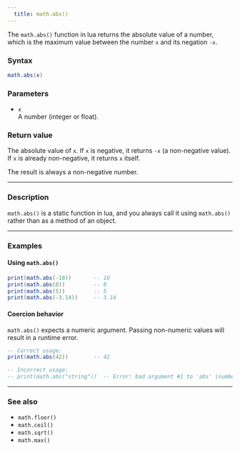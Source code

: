 ```yaml
---
  title: math.abs() 
---
```


The `math.abs()` function in lua returns the absolute value of a number, which is the maximum value between the number `x` and its negation `-x`.

### Syntax  

```lua
math.abs(x)
```

### Parameters  

- `x`  
  A number (integer or float).

### Return value  

The absolute value of `x`. If `x` is negative, it returns `-x` (a non-negative value). If `x` is already non-negative, it returns `x` itself.  

The result is always a non-negative number.  

---

### Description  

`math.abs()` is a static function in lua, and you always call it using `math.abs()` rather than as a method of an object.  

---

### Examples  

#### Using `math.abs()`  

```lua
print(math.abs(-10))       -- 10
print(math.abs(0))         -- 0
print(math.abs(5))         -- 5
print(math.abs(-3.14))     -- 3.14
```

#### Coercion behavior  

`math.abs()` expects a numeric argument. Passing non-numeric values will result in a runtime error.  

```lua
-- Correct usage:
print(math.abs(42))        -- 42

-- Incorrect usage:
-- print(math.abs("string"))  -- Error: bad argument #1 to 'abs' (number expected, got string)
```

---

### See also  

- `math.floor()`  
- `math.ceil()`  
- `math.sqrt()`  
- `math.max()`  
